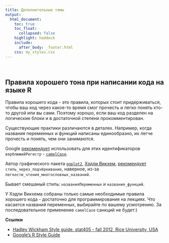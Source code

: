```yaml
---
title: Дополнительные темы
output:
  html_document:
    toc: true
    toc_float:
      collapsed: false
    highlight: haddock
    include:
      after_body: _footer.html
    css: my_styles.css
---
```


<br>

## Правила хорошего тона при написании кода на языке R

Правила хорошего кода - это правила, которых стоит придерживаться, чтобы ваш код через какое-то время смог прочесть и легко понять кто-то другой или вы сами. Поэтому хорошо, если ваш код разделен на логические блоки и в достаточной степени прокомментирован.

Существующие практики различаются в деталях. Например, когда названия переменных и функций написаны единообразно, их легче прочесть и понять, чем они занимаются. 

Google [рекомендует](https://google.github.io/styleguide/Rguide.xml) использовать для этих идентификаторов `верблюжийРегистр` -  [`camelCase`](http://ru.wikipedia.org/wiki/CamelCase). 

Автор графического пакета [`ggplot2`](http://www.ggplot2.org/), [Хэдли Викхем](http://had.co.nz/), [рекомендует](http://stat405.had.co.nz/r-style.html) `стиль_через_подчёркивание`, наверное, из-за `легкости_чтения_многословных_названий`. 

Бывает смешаный стиль: `названияПеременных` и `названия_функций`.

У Хэдли Викхема собраны только самые необходимые правила хорошего кода - достаточно для программирования на лекциях. Что касается названий переменных, выбирайте по вашему усмотрению. За последовательное применение `camelCase` санкций не будет:)


**Ссылки**

- [Hadley Wickham Style guide. stat405 - fall 2012, Rice University, USA](http://stat405.had.co.nz/r-style.html)
- [Google’s R Style Guide](https://google.github.io/styleguide/Rguide.xml)
